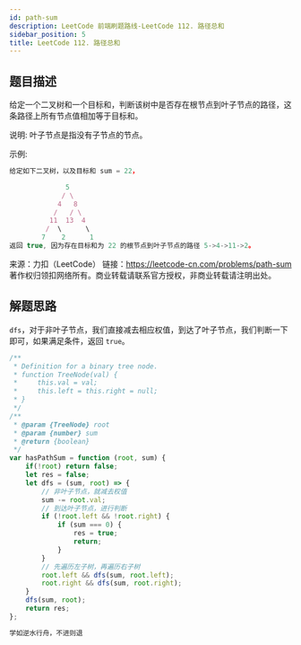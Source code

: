 ```yaml
---
id: path-sum
description: LeetCode 前端刷题路线-LeetCode 112. 路径总和
sidebar_position: 5
title: LeetCode 112. 路径总和
---
```


## 题目描述

给定一个二叉树和一个目标和，判断该树中是否存在根节点到叶子节点的路径，这条路径上所有节点值相加等于目标和。

说明: 叶子节点是指没有子节点的节点。

示例: 

```javascript
给定如下二叉树，以及目标和 sum = 22，

              5
             / \
            4   8
           /   / \
          11  13  4
         /  \      \
        7    2      1
返回 true, 因为存在目标和为 22 的根节点到叶子节点的路径 5->4->11->2。
```

来源：力扣（LeetCode）
链接：https://leetcode-cn.com/problems/path-sum
著作权归领扣网络所有。商业转载请联系官方授权，非商业转载请注明出处。

## 解题思路

`dfs`，对于非叶子节点，我们直接减去相应权值，到达了叶子节点，我们判断一下即可，如果满足条件，返回 `true`。

```javascript
/**
 * Definition for a binary tree node.
 * function TreeNode(val) {
 *     this.val = val;
 *     this.left = this.right = null;
 * }
 */
/**
 * @param {TreeNode} root
 * @param {number} sum
 * @return {boolean}
 */
var hasPathSum = function (root, sum) {
    if(!root) return false;
    let res = false;
    let dfs = (sum, root) => {
        // 非叶子节点，就减去权值
        sum -= root.val;
        // 到达叶子节点，进行判断
        if (!root.left && !root.right) {
            if (sum === 0) {
                res = true;
                return;
            }
        }
        // 先遍历左子树，再遍历右子树
        root.left && dfs(sum, root.left);
        root.right && dfs(sum, root.right);
    }
    dfs(sum, root);
    return res;
};
```


```javascript
学如逆水行舟，不进则退
```



